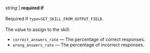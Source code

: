 _string_ \| **required if**<br/><br/>Required if `type=SET_SKILL_FROM_OUTPUT_FIELD`.<br/><br/>The value to assign to the skill:

- `correct_answers_rate` — The percentage of correct responses.
- `wrong_answers_rate` — The percentage of incorrect responses.